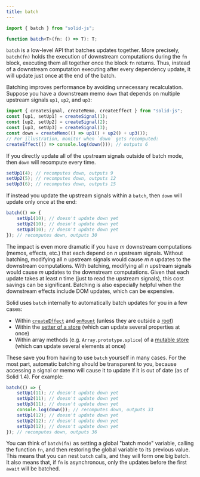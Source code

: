 ```yaml
---
title: batch
---
```


```ts
import { batch } from "solid-js";

function batch<T>(fn: () => T): T;
```

`batch` is a low-level API that batches updates together.
More precisely, `batch(fn)` holds the execution of downstream computations
during the `fn` block, executing them all together once the block `fn` returns.
Thus, instead of a downstream computation executing after every dependency
update, it will update just once at the end of the batch.

Batching improves performance by avoiding unnecessary recalculation.
Suppose you have a downstream memo `down` that depends on
multiple upstream signals `up1`, `up2`, and `up3`:

```ts
import { createSignal, createMemo, createEffect } from "solid-js";
const [up1, setUp1] = createSignal(1);
const [up2, setUp2] = createSignal(2);
const [up3, setUp3] = createSignal(3);
const down = createMemo(() => up1() + up2() + up3());
// For illustration, monitor when `down` gets recomputed:
createEffect(() => console.log(down())); // outputs 6
```

If you directly update all of the upstream signals outside of batch mode,
then `down` will recompute every time.

```ts
setUp1(4); // recomputes down, outputs 9
setUp2(5); // recomputes down, outputs 12
setUp3(6); // recomputes down, outputs 15
```

If instead you update the upstream signals within a `batch`, then `down`
will update only once at the end:

```ts
batch(() => {
	setUp1(10); // doesn't update down yet
	setUp2(10); // doesn't update down yet
	setUp3(10); // doesn't update down yet
}); // recomputes down, outputs 30
```

The impact is even more dramatic if you have _m_ downstream computations
(memos, effects, etc.) that each depend on _n_ upstream signals.
Without batching, modifying all _n_ upstream signals
would cause _m n_ updates to the downstream computations.
With batching, modifying all _n_ upstream signals
would cause _m_ updates to the downstream computations.
Given that each update takes at least _n_ time
(just to read the upstream signals), this cost savings can be significant.
Batching is also especially helpful when the downstream effects include
DOM updates, which can be expensive.

Solid uses `batch` internally to automatically batch updates for you
in a few cases:

- Within [`createEffect`](/reference/basic-reactivity/create-effect)
  and [`onMount`](/reference/lifecycle/on-mount)
  (unless they are outside a [root](/reference/reactive-utilities/create-root))
- Within the [setter of a store](/reference/store-utilities/create-store#setter)
  (which can update several properties at once)
- Within array methods (e.g. `Array.prototype.splice`) of a
  [mutable store](/reference/store-utilities/create-mutable)
  (which can update several elements at once)

These save you from having to use `batch` yourself in many cases.
For the most part, automatic batching should be transparent to you,
because accessing a signal or memo will cause it to update if it is out of date
(as of Solid 1.4). For example:

```ts
batch(() => {
	setUp1(11); // doesn't update down yet
	setUp2(11); // doesn't update down yet
	setUp3(11); // doesn't update down yet
	console.log(down()); // recomputes down, outputs 33
	setUp1(12); // doesn't update down yet
	setUp2(12); // doesn't update down yet
	setUp3(12); // doesn't update down yet
}); // recomputes down, outputs 36
```

You can think of `batch(fn)` as setting a global "batch mode" variable,
calling the function `fn`, and then restoring the global variable to its
previous value.
This means that you can nest `batch` calls, and they will form one big batch.
It also means that, if `fn` is asynchronous,
only the updates before the first `await` will be batched.
